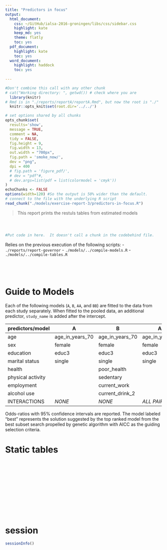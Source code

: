 ```yaml
---
title: "Predictors in focus" 
output:
  html_document:
    css: ~/GitHub/ialsa-2016-groningen/libs/css/sidebar.css
    highlight: kate
    keep_md: yes
    theme: flatly
    toc: yes
  pdf_document: 
    highlight: kate
    toc: yes
  word_document: 
    highlight: haddock
    toc: yes
    
---
```


<!-- These two chunks should be added in the beginning of every .Rmd that you want to source an .R script -->
<!--  The 1st mandatory chunck  -->
<!--  Set the working directory to the repository's base directory -->
```r
#Don't combine this call with any other chunk 
# cat("Working directory: ", getwd()) # check where you are
  library(knitr)
# Rmd is in "./reports/reportA/reportA.Rmd", but now the root is "./"
  knitr::opts_knit$set(root.dir='../../') 
```

<!--  The 2nd mandatory chunck  -->
<!-- Set the report-wide options, and point to the external code file. -->
```r
# set options shared by all chunks
opts_chunk$set(
  results='show', 
  message = TRUE,
  comment = NA, 
  tidy = FALSE,
  fig.height = 9, 
  fig.width = 13, 
  out.width = "700px",
  fig.path = 'smoke_now/',     
  dev = "png",
  dpi = 400
  # fig.path = 'figure_pdf/',     
  # dev = "pdf"#,
  # dev.args=list(pdf = list(colormodel = 'cmyk'))
)
echoChunks <- FALSE
options(width=120) #So the output is 50% wider than the default.
# connect to the file with the underlying R script  
read_chunk("./models/exercise-report-3/predictors-in-focus.R") 
```

> This report prints the restuls tables from estimated models

<!-- Load 'sourced' R files.  Suppress the output when loading packages. --> 
```r
```


<!-- Load the sources.  Suppress the output when loading sources. --> 
```r
```


<!-- Load any Global functions and variables declared in the R file.  Suppress the output. --> 
```r
```

<!-- Declare any global functions specific to a Rmd output.  Suppress the output. --> 
```r
#Put code in here.  It doesn't call a chunk in the codebehind file.
```

Relies on the previous execution of the following scripts:
- `./reports/report-governor`
- `./models/../compile-models.R`
- `./models/../compile-tables.R`

<!-- Load the datasets.   -->
```r
```

<!-- Inspect the datasets.   -->
```r
```

<!-- Tweak the datasets.   -->
```r
```

<!-- Basic table view.   -->
```r
```


# Guide to Models

Each of the following models (`A`, `B`, `AA`, and `BB`) are fitted to the data from each study separately. When fitted to the pooled data, an additional predictor, `study_name` is added after the intercept. 


|predictors/model   | A | B |AA |BB | best |
|---|---|---|---|---|---|
|age              |age_in_years_70 |age_in_years_70   |age_in_years_70   |age_in_years_70   | ?|
|sex              |female       |female         |female         |female         | ?|
|education        |educ3        |educ3          |educ3          |educ3          | ?|
|marital status   |single       |single         |single         |single         | ?|
|health           |             |poor_health    |               |poor_health    | ?|
|physical activity|             |sedentary      |               |sedentary      | ?|
|employment       |             |current_work   |               |current_work   | ?|
|alcohol use      |             |current_drink_2|               |current_drink_2| ?|
|INTERACTIONS     |  *NONE*         | *NONE*            |*ALL PAIRWISE*   |*ALL PAIRWISE*   | ?|


Odds-ratios with 95% confidence intervals are reported. The model labeled "best" represents the solution suggested by the top ranked model from the best subset search propelled by genetic algorithm with AICC as the guiding selection criteria. 


# Static tables

```r
```


```r
```

```r
```

```r
```

```r
```

```r
```

```r
```

```r
```

```r
```

```r
```

```r
```

```r
```

```r
```


# session
```r
sessionInfo()
```




